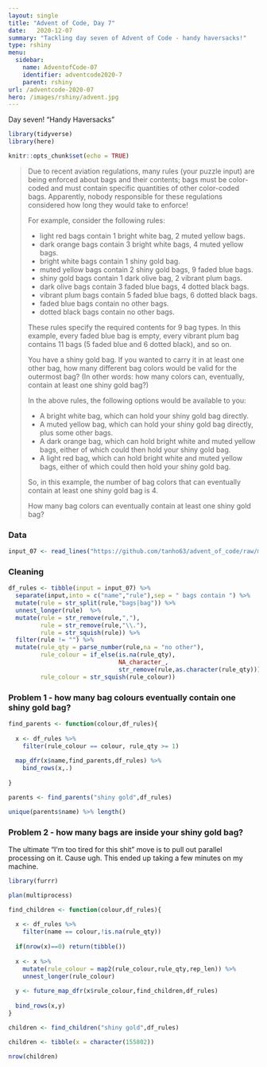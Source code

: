 ```yaml
---
layout: single
title: "Advent of Code, Day 7"
date:   2020-12-07
summary: "Tackling day seven of Advent of Code - handy haversacks!"
type: rshiny
menu:
  sidebar:
    name: AdventofCode-07
    identifier: adventcode2020-7
    parent: rshiny
url: /adventcode-2020-07
hero: /images/rshiny/advent.jpg
---
```


Day seven! "Handy Haversacks"

```r
library(tidyverse)
library(here)

knitr::opts_chunk$set(echo = TRUE)
```

> Due to recent aviation regulations, many rules (your puzzle input) are being enforced about bags and their contents; bags must be color-coded and must contain specific quantities of other color-coded bags. Apparently, nobody responsible for these regulations considered how long they would take to enforce!
>
> For example, consider the following rules:
>
> - light red bags contain 1 bright white bag, 2 muted yellow bags.
> - dark orange bags contain 3 bright white bags, 4 muted yellow bags.
> - bright white bags contain 1 shiny gold bag.
> - muted yellow bags contain 2 shiny gold bags, 9 faded blue bags.
> - shiny gold bags contain 1 dark olive bag, 2 vibrant plum bags.
> - dark olive bags contain 3 faded blue bags, 4 dotted black bags.
> - vibrant plum bags contain 5 faded blue bags, 6 dotted black bags.
> - faded blue bags contain no other bags.
> - dotted black bags contain no other bags.
>
> These rules specify the required contents for 9 bag types. In this example, every faded blue bag is empty, every vibrant plum bag contains 11 bags (5 faded blue and 6 dotted black), and so on.
>
> You have a shiny gold bag. If you wanted to carry it in at least one other bag, how many different bag colors would be valid for the outermost bag? (In other words: how many colors can, eventually, contain at least one shiny gold bag?)
>
>In the above rules, the following options would be available to you:
>
>    - A bright white bag, which can hold your shiny gold bag directly.
>    - A muted yellow bag, which can hold your shiny gold bag directly, plus some other bags.
>    - A dark orange bag, which can hold bright white and muted yellow bags, either of which could then hold your shiny gold bag.
>    - A light red bag, which can hold bright white and muted yellow bags, either of which could then hold your shiny gold bag.
>
> So, in this example, the number of bag colors that can eventually contain at least one shiny gold bag is 4.
>
> How many bag colors can eventually contain at least one shiny gold bag? 


### Data
```r
input_07 <- read_lines("https://github.com/tanho63/advent_of_code/raw/master/2020/day-07.txt")
```

### Cleaning

```r

df_rules <- tibble(input = input_07) %>% 
  separate(input,into = c("name","rule"),sep = " bags contain ") %>% 
  mutate(rule = str_split(rule,"bags|bag")) %>% 
  unnest_longer(rule)  %>% 
  mutate(rule = str_remove(rule,","),
         rule = str_remove(rule,"\\."),
         rule = str_squish(rule)) %>% 
  filter(rule != "") %>% 
  mutate(rule_qty = parse_number(rule,na = "no other"),
         rule_colour = if_else(is.na(rule_qty), 
                               NA_character_,
                               str_remove(rule,as.character(rule_qty))),
         rule_colour = str_squish(rule_colour))

```

### Problem 1 - how many bag colours eventually contain one shiny gold bag?

```r

find_parents <- function(colour,df_rules){
  
  x <- df_rules %>% 
    filter(rule_colour == colour, rule_qty >= 1)
  
  map_dfr(x$name,find_parents,df_rules) %>% 
    bind_rows(x,.)
  
}

parents <- find_parents("shiny gold",df_rules)

unique(parents$name) %>% length()

```

### Problem 2 - how many bags are inside your shiny gold bag?

The ultimate "I'm too tired for this shit" move is to pull out parallel processing on it. Cause ugh. This ended up taking a few minutes on my machine. 

```r
library(furrr) 

plan(multiprocess)

find_children <- function(colour,df_rules){
  
  x <- df_rules %>% 
    filter(name == colour,!is.na(rule_qty))
  
  if(nrow(x)==0) return(tibble())
  
  x <- x %>% 
    mutate(rule_colour = map2(rule_colour,rule_qty,rep_len)) %>% 
    unnest_longer(rule_colour)
  
  y <- future_map_dfr(x$rule_colour,find_children,df_rules)
  
  bind_rows(x,y)
}

children <- find_children("shiny gold",df_rules)
```
```r
children <- tibble(x = character(155802))
```
```r
nrow(children)
```

